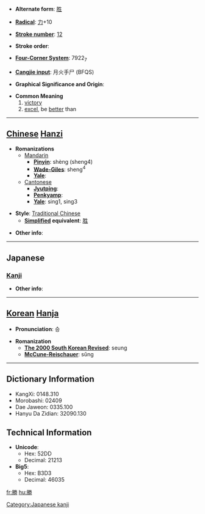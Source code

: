 * '''Alternate form''': [[胜]]

* '''[[Wiktionary:Chinese radical index| Radical]]''': [[Wiktionary:Chinese radical index 力|力]]+10

* '''[[Wiktionary:Chinese total strokes index|Stroke number]]''': [[Wiktionary:Chinese total strokes index 12|12]]

* '''Stroke order''': 

* '''[[Wiktionary:Chinese four corner index|Four-Corner System]]''': 7922<sub>7</sub>

* '''[[Wiktionary:Chinese Cangjie index|Cangjie input]]''': 月火手尸 (BFQS)

* '''Graphical Significance and Origin''': 

* '''Common Meaning'''
*#[[victory]]
*# [[excel]], be [[better]] than


----

== [[Chinese]] [[Hanzi]] ==

* '''Romanizations'''
** [[Mandarin]]
*** '''[[Pinyin]]''': shèng (sheng4)
*** '''[[Wade-Giles]]''': sheng<sup>4</sup>
*** '''[[Yale]]''': 
**[[Cantonese]]
***'''[[Jyutping]]''':
***'''[[Penkyamp]]''': 
***'''[[Yale]]''': sing1, sing3

* '''Style''': [[Traditional Chinese]] 
** '''[[Simplified Chinese|Simplified]] equivalent''': [[胜]]

* '''Other info''': 

----

==Japanese==
===[[Kanji]]===
{{kanji|on readings=[[しょう]] (shō)|kun readings=[[かつ]] (katsu), [[まさる]] (masaru), [[たえる]] (taeru)}}

* '''Other info''':  

----

== [[Korean]] [[Hanja]] ==

* '''Pronunciation''': 승

* '''Romanization'''
** '''[[The 2000 South Korean Revised Romanization|The 2000 South Korean Revised]]''': seung
** '''[[McCune-Reischauer]]''': sŭng

----

== Dictionary Information ==

* KangXi: 0148.310
* Morobashi: 02409
* Dae Jaweon: 0335.100
* Hanyu Da Zidian: 32090.130

== Technical Information ==

* '''Unicode''':
** Hex: 52DD
** Decimal: 21213
* '''Big5''':
** Hex: B3D3
** Decimal: 46035

[[Category:Japanese kanji]]

[[fr:勝]]
[[hu:勝]]
